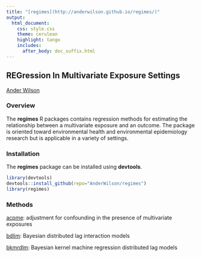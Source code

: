 ```yaml
---
title: "[regimes](http://anderwilson.github.io/regimes/)"
output:
  html_document:
    css: style.css
    theme: cerulean
    highlight: tango
    includes:
      after_body: doc_suffix.html
---
```



## REGression In Multivariate Exposure Settings
[Ander Wilson](http://anderwilson.github.io/)

### Overview

The **regimes** R packages contains regression methods for estimating the relationship between a multivariate exposure and an outcome. The package is oriented toward environmental health and environmental epidemiology research but is applicable in a variety of settings. 


### Installation

The **regimes** package can be installed using **devtools**.
```r
library(devtools)
devtools::install_github(repo="AnderWilson/regimes")
library(regimes)
```



### Methods

[acpme](http://anderwilson.github.io/regimes/acpme.html): adjustment for confounding in the presence of multivariate exposures

[bdlim](http://anderwilson.github.io/regimes/bdlim.html): Bayesian distributed lag interaction models

[bkmrdlm](http://anderwilson.github.io/regimes/bkmrdlm.html): Bayesian kernel machine regression distributed lag models
